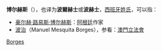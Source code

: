 '''博尔赫斯'''（'''{{lang-es|Borges}}'''），也译为'''波爾赫士'''或'''波赫士'''，[[西班牙|西班牙]][[姓氏|姓氏]]，可以指：

*[[豪尔赫·路易斯·博尔赫斯|豪尔赫·路易斯·博尔赫斯]]：[[阿根廷|阿根廷]]作家
*[[波治|波治]]（Manuel Mesquita Borges），参看：[[澳門立法會|澳門立法會]]

{{Surname-stub}}
{{Disambig|Cat=人名译名消歧义|Borges}}

[[Category:西班牙語姓氏|Borges]]